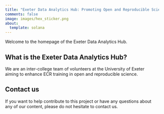 ```yaml
---
title: "Exeter Data Analytics Hub: Promoting Open and Reproducible Science"
comments: false
image: images/hex_sticker.png
about:
  template: solana
---
```


Welcome to the homepage of the Exeter Data Analytics Hub.

## What is the Exeter Data Analytics Hub?

We are an inter-college team of volunteers at the University of Exeter aiming to enhance ECR training in open and reproducible science.

## Contact us

If you want to help contribute to this project or have any questions about any of our content, please do not hesitate to contact us.